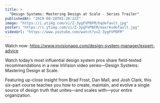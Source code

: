 ```yaml
---
title: >
  "Design Systems: Mastering Design at Scale - Series Trailer"
publishedAt: "2019-08-28T02:20:22Z"
image: "https://i.ytimg.com/vi/Z-3ygFVPBFM/hqdefault.jpg"
poster: "https://i.ytimg.com/vi/Z-3ygFVPBFM/maxresdefault.jpg"
videoUrl: "https://www.youtube.com/watch?v=Z-3ygFVPBFM"
---
```


Watch now: https://www.invisionapp.com/design-system-manager/expert-advice

Watch today’s most influential design system pros share field-tested recommendations in a new InVision video series—Design Systems: Mastering Design at Scale.

Featuring up-close insight from Brad Frost, Dan Mall, and Josh Clark, this six-part course teaches you how to create, maintain, and evolve a single source of design truth that unites—and scales with—your entire organization.
